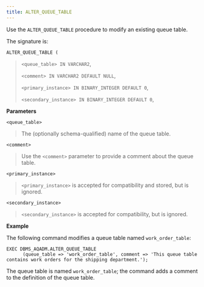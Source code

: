 ```yaml
---
title: ALTER_QUEUE_TABLE
---
```


Use the `ALTER_QUEUE_TABLE` procedure to modify an existing queue table.

The signature is:

`ALTER_QUEUE_TABLE (`

> `<queue_table> IN VARCHAR2`,
> 
> `<comment> IN VARCHAR2 DEFAULT NULL`,
> 
> `<primary_instance> IN BINARY_INTEGER DEFAULT 0`,
> 
> `<secondary_instance> IN BINARY_INTEGER DEFAULT 0`,

**Parameters**

`<queue_table>`

> The (optionally schema-qualified) name of the queue table.

`<comment>`

> Use the `<comment>` parameter to provide a comment about the queue table.

`<primary_instance>`

> `<primary_instance>` is accepted for compatibility and stored, but is ignored.

`<secondary_instance>`

> `<secondary_instance>` is accepted for compatibility, but is ignored.

**Example**

The following command modifies a queue table named `work_order_table`:

``` text
EXEC DBMS_AQADM.ALTER_QUEUE_TABLE
      (queue_table => 'work_order_table', comment => 'This queue table
contains work orders for the shipping department.');
```

The queue table is named `work_order_table`; the command adds a comment to the definition of the queue table.
